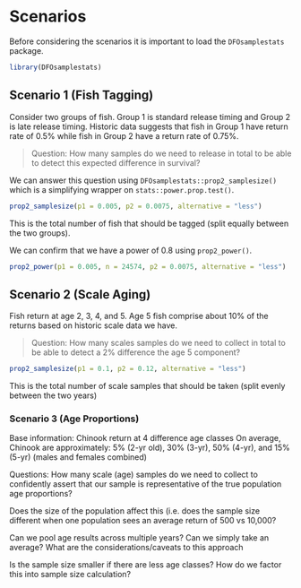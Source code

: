 # Scenarios

Before considering the scenarios it is important to load the `DFOsamplestats` package.

```r
library(DFOsamplestats)
```

## Scenario 1 (Fish Tagging)

Consider two groups of fish. Group 1 is standard release timing and Group 2 is late release timing.
Historic data suggests that fish in Group 1 have return rate of 0.5% while fish in Group 2 have a return rate of 0.75%.

> Question: How many samples do we need to release in total to be able to detect this expected difference in survival?

We can answer this question using `DFOsamplestats::prop2_samplesize()` which is a simplifying wrapper on `stats::power.prop.test()`.

```r
prop2_samplesize(p1 = 0.005, p2 = 0.0075, alternative = "less")
```
This is the total number of fish that should be tagged (split equally between the two groups).

We can confirm that we have a power of 0.8 using `prop2_power()`.

```r
prop2_power(p1 = 0.005, n = 24574, p2 = 0.0075, alternative = "less")
```
<!-- in order to work need p-value! -->
<!-- prop2_power_analysis(p1 = 0.005, n = 24574, p2 = 0.0075, alternative = "less") -->

## Scenario 2 (Scale Aging)

Fish return at age 2, 3, 4, and 5. Age 5 fish comprise about 10% of the returns based on historic scale data we have. 

> Question: How many scales samples do we need to collect in total to be able to detect a 2% difference the age 5 component?

```r
prop2_samplesize(p1 = 0.1, p2 = 0.12, alternative = "less")
```

This is the total number of scale samples that should be taken (split evenly between the two years)

### Scenario 3 (Age Proportions)

Base information:
Chinook return at 4 difference age classes
On average, Chinook are approximately:
5% (2-yr old), 30% (3-yr), 50% (4-yr), and 15% (5-yr)
(males and females combined)

Questions:
How many scale (age) samples do we need to collect to confidently assert that our sample is representative of the true population age proportions?

Does the size of the population affect this (i.e. does the sample size different when one population sees an average return of 500 vs 10,000?

Can we pool age results across multiple years? Can we simply take an average? What are the considerations/caveats to this approach

Is the sample size smaller if there are less age classes? How do we factor this into sample size calculation?

